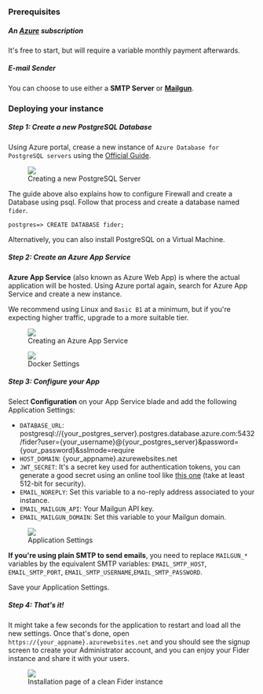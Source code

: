### Prerequisites

##### An [Azure](https://azure.microsoft.com/en-us/) subscription

It's free to start, but will require a variable monthly payment afterwards.

##### E-mail Sender

You can choose to use either a **SMTP Server** or **[Mailgun](https://www.mailgun.com)**.

### Deploying your instance

##### Step 1: Create a new PostgreSQL Database

Using Azure portal, crease a new instance of `Azure Database for PostgreSQL servers` using the [Official Guide](https://docs.microsoft.com/en-us/azure/postgresql/quickstart-create-server-database-portal).

<figure>
  <img src="/images/docs/azure/azure-postgres-create.png" />
  <figcaption>Creating a new PostgreSQL Server</figcaption>
</figure>

The guide above also explains how to configure Firewall and create a Database using psql. Follow that process and create a database named `fider`.

```
postgres=> CREATE DATABASE fider;
```

Alternatively, you can also install PostgreSQL on a Virtual Machine.

##### Step 2: Create an Azure App Service

**Azure App Service** (also known as Azure Web App) is where the actual application will be hosted. Using Azure portal again, search for Azure App Service and create a new instance.

We recommend using Linux and `Basic B1` at a minimum, but if you're expecting higher traffic, upgrade to a more suitable tier.

<figure>
  <img src="/images/docs/azure/azure-app-site1.png" />
  <figcaption>Creating an Azure App Service</figcaption>
</figure>

<figure>
  <img src="/images/docs/azure/azure-app-site2.png" />
  <figcaption>Docker Settings</figcaption>
</figure>

##### Step 3: Configure your App

Select **Configuration** on your App Service blade and add the following Application Settings:

- `DATABASE_URL`: postgresql://{your_postgres_server}.postgres.database.azure.com:5432/fider?user={your_username}@{your_postgres_server}&password={your_password}&sslmode=require
- `HOST_DOMAIN`: {your_appname}.azurewebsites.net
- `JWT_SECRET`: It's a secret key used for authentication tokens, you can generate a good secret using an online tool like [this one](https://www.allkeysgenerator.com/Random/Security-Encryption-Key-Generator.aspx) (take at least 512-bit for security).
- `EMAIL_NOREPLY`: Set this variable to a no-reply address associated to your instance.
- `EMAIL_MAILGUN_API`: Your Mailgun API key.
- `EMAIL_MAILGUN_DOMAIN`: Set this variable to your Mailgun domain.

<figure>
  <img src="/images/docs/azure/azure-app-settings.png" />
  <figcaption>Application Settings</figcaption>
</figure>

**If you're using plain SMTP to send emails**, you need to replace `MAILGUN_*` variables by the equivalent SMTP variables: `EMAIL_SMTP_HOST`, `EMAIL_SMTP_PORT`, `EMAIL_SMTP_USERNAME`,`EMAIL_SMTP_PASSWORD`.

Save your Application Settings.

##### Step 4: That's it!

It might take a few seconds for the application to restart and load all the new settings. Once that's done, open `https://{your_appname}.azurewebsites.net` and you should see the signup screen to create your Administrator account, and you can enjoy your Fider instance and share it with your users.

<figure>
  <img src="/images/docs/fider-clean-install.png" />
  <figcaption>Installation page of a clean Fider instance</figcaption>
</figure>
